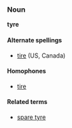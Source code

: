 ===Noun===
'''tyre'''

====Alternate spellings====
*[[tire]] (US, Canada)

====Homophones====
*[[tire]]

====Related terms====
*[[spare tyre]]